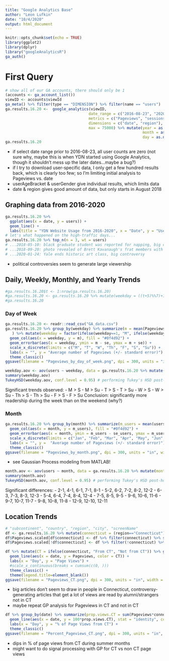 ```yaml
---
title: "Google Analytics Base"
author: "Leon Lufkin"
date: "10/4/2020"
output: html_document
---
```


```r
knitr::opts_chunk$set(echo = TRUE)
library(ggplot2)
library(dplyr)
library("googleAnalyticsR")
ga_auth()
```

# First Query
```r
# show all of our GA accounts, there should only be 1
(accounts <- ga_account_list())
viewID <- accounts$viewId
ga_meta() %>% filter(type == "DIMENSION") %>% filter(name == "users")
ga.results.16.20 <-  google_analytics(viewID,
                                     date_range = c("2016-08-23", "2020-10-04"),
                                     metrics = c("Pageviews", "sessions", "bounceRate", "avgTimeonPage", "users"),
                                     dimensions = c("date", "region"),
                                     max = 75000) %>% mutate(year = as.numeric(substr(date, 1, 4)),
                                                             month = as.numeric(substr(date, 6, 7)),
                                                             day = as.numeric(substr(date, 9, 10)))
ga.results.16.20
```
 - if select date range prior to 2016-08-23, all user counts are zero (not sure why, maybe this is when YDN started using Google Analytics, though it shouldn't mess up the later dates...maybe a bug?)
 - if I try to download user-specific data, I only get a few hundred results back, which is clearly too few; so I'm limiting initial analysis to Pageviews vs. date
 - userAgeBracket & userGender give individual results, which limits data
 - date & region gives good amount of data, but only starts in August 2018


## Graphing data from 2016-2020
```r
ga.results.16.20 %>%
  ggplot(aes(x = date, y = users)) +
  geom_line() +
  labs(title = "YDN Website Usage from 2016-2020", x = "Date", y = "Users")
# let's what happened on the high-traffic days...
ga.results.16.20 %>% top_n(n = 3, wt = users)
# ...2018-05-10: black graduate student was reported for napping, big controversy
# ...2018-09-20: photo revealed of Brett Kavanaugh's frat members with a flag of women's underwear, big controversy
# ...2020-01-24: Yale ends historic art class, big controversy
```
 - political controversies seem to generate large viewership
 
 
## Daily, Weekly, Monthly, and Yearly Trends
```r
#ga.results.16.20$t <- 1:nrow(ga.results.16.20)
#ga.results.16.20 <- ga.results.16.20 %>% mutate(weekday = ((t+5)%%7)+1, month=as.numeric(substr(date, 6, 7)), year=as.numeric(substr(date, 1, 4)))
#ga.results.16.20
```

### Day of Week
```r
ga.results.16.20 <- readr::read_csv("GA_data.csv")
ga.results.16.20 %>% group_by(weekday) %>% summarize(m = mean(Pageviews), se = sd(Pageviews)/sqrt(n())
   ) %>% mutate(weekday = factor(ifelse(weekday==1, "M", ifelse(weekday==2, "T", ifelse(weekday==3, "W", ifelse(weekday==4, "Th", ifelse(weekday==5, "F", ifelse(weekday==6, "S", "Su")))))))) %>% ggplot() +
  geom_col(aes(x = weekday, y = m), fill = "#0f4d92") +
  geom_errorbar(aes(x = weekday, ymin = m - se, ymax = m + se)) +
  scale_x_discrete(limits = c("M", "T", "W", "Th", "F", "S", "Su")) +
  labs(x = "", y = "Average number of Pageviews (+/- standard error)") +
  theme_classic()
ggsave(filename = "Pageviews_by_day_of_week.png", dpi = 300, units = "in", width = 6, height = 4)
```

```r
weekday.aov <- aov(users ~ weekday, data = ga.results.16.20 %>% mutate(weekday = as.factor(weekday))) # one-way ANOVA to test for differences in readership across days
summary(weekday.aov)
TukeyHSD(weekday.aov, conf.level = 0.95) # performing Tukey's HSD post-hoc test
```
Significant trends observed:
- M > S
- M > Su
- T > S
- T > Su
- W > S
- W > Su
- Th > S
- Th > Su
- F > S
- F > Su
Conclusion: significantly more readership during the week than on the weekend (why?)

### Month
```r
ga.results.16.20 %>% group_by(month) %>% summarize(m_users = mean(users), se_users = sd(users)/sqrt(n())) %>% ggplot() +
  geom_col(aes(x = month, y = m_users), fill = "#0f4d92") +
  geom_errorbar(aes(x = month, ymin = m_users - se_users, ymax = m_users + se_users)) +
  scale_x_discrete(limits = c("Jan", "Feb", "Mar", "Apr", "May", "Jun", "Jul", "Aug", "Sep", "Oct", "Nov", "Dec")) +
  labs(x = "", y =  "Average number of Pageviews (+/- standard error)") +
  theme_classic()
ggsave(filename = "Pageviews_by_month.png", dpi = 300, units = "in", width = 6, height = 4)
```
 - see Gaussian Process modeling from MATLAB!
 
```r
month.aov <- aov(users ~ month, data = ga.results.16.20 %>% mutate(month = as.factor(month))) # one-way ANOVA to test for differences in readership across days
summary(month.aov)
TukeyHSD(month.aov, conf.level = 0.95) # performing Tukey's HSD post-hoc test
```
Significant differences:
- 2-1, 4-1, 6-1, 7-1, 8-1
- 5-2, 6-2, 7-2, 8-2, 12-2
- 6-3, 7-3, 8-3, 12-3
- 5-4, 6-4, 7-4, 8-4, 12-4
- 7-5, 8-5, 9-5
- 9-6, 10-6, 11-6
- 9-7, 10-7, 11-7
- 9-8, 10-8, 11-8
- 12-9, 12-10, 12-11

 
 
## Location Trends
```r
# "subcontinent", "country", "region", "city", "screenName"
df <- ga.results.16.20 %>% mutate(connecticut = (region=="Connecticut")) %>% select(date, connecticut, Pageviews) %>% group_by(connecticut, date) %>% summarize(Pageviews = sum(Pageviews)) %>% ungroup()
df$Pageviews.scaled[df$connecticut] <- df %>% filter(connecticut) %>% select(Pageviews) %>% as_vector() %>% scale()
df$Pageviews.scaled[!df$connecticut] <- df %>% filter(!connecticut) %>% select(Pageviews) %>% as_vector() %>% scale()

df %>% mutate(CT = ifelse(connecticut, "From CT", "Not from CT")) %>% ggplot() +
  geom_line(aes(x = date, y = Pageviews, color = CT)) + 
  labs(x = "Day", y = "Page Views") +
  #scale_x_continuous(breaks = cumsum(c(0, )))
  theme_classic() +
  theme(legend.title=element_blank())
ggsave(filename = "Pageviews_CT.png", dpi = 300, units = "in", width = 6, height = 4)
```
 - big articles don't seem to draw in people in Connecticut, controversy-generating articles that get a lot of views are read by alumni/strangers not in CT
 - maybe repeat GP analysis for Pageviews in CT and not in CT

```r
df %>% group_by(date) %>% summarize(prop.views.CT = sum(Pageviews*connecticut)/sum(Pageviews)) %>% ungroup() %>% ggplot() +
  geom_line(aes(x = date, y = 100*prop.views.CT), stat = "identity", color = "blue") +
  labs(x = "Day", y = "% of Page Views from CT") +
  theme_classic()
ggsave(filename = "Percent_Pageviews_CT.png", dpi = 300, units = "in", width = 6, height = 4)
```
 - dips in % of page views from CT during summer months
 - might want to do signal processing with GP for CT vs non CT page views
